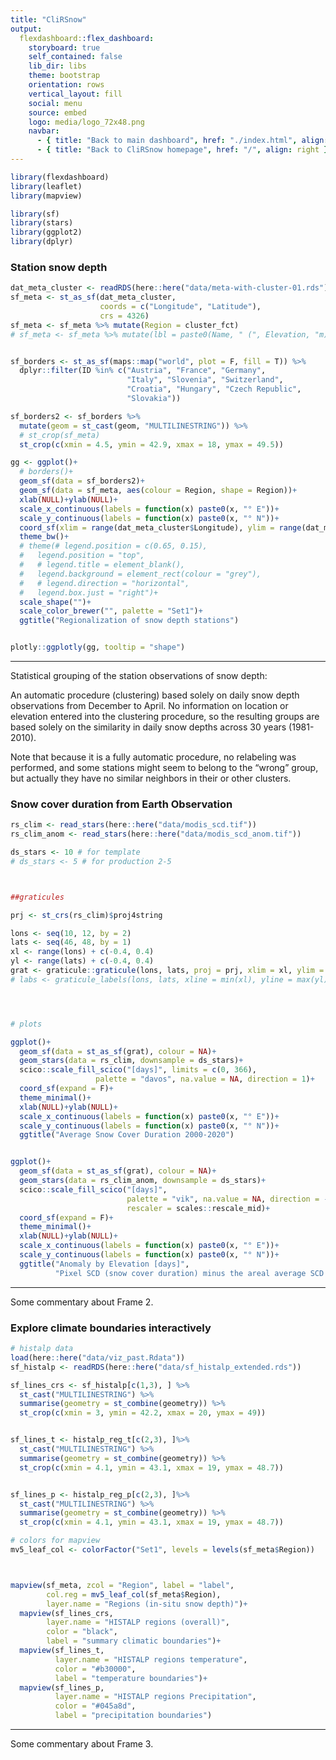```yaml
---
title: "CliRSnow"
output: 
  flexdashboard::flex_dashboard:
    storyboard: true
    self_contained: false
    lib_dir: libs
    theme: bootstrap
    orientation: rows
    vertical_layout: fill
    social: menu
    source: embed
    logo: media/logo_72x48.png
    navbar:
      - { title: "Back to main dashboard", href: "./index.html", align: right }
      - { title: "Back to CliRSnow homepage", href: "/", align: right }
---
```


```r
library(flexdashboard)
library(leaflet)
library(mapview)

library(sf)
library(stars)
library(ggplot2)
library(dplyr)
```





### Station snow depth

```r

dat_meta_cluster <- readRDS(here::here("data/meta-with-cluster-01.rds"))
sf_meta <- st_as_sf(dat_meta_cluster,
                    coords = c("Longitude", "Latitude"),
                    crs = 4326)
sf_meta <- sf_meta %>% mutate(Region = cluster_fct)
# sf_meta <- sf_meta %>% mutate(lbl = paste0(Name, " (", Elevation, "m)"))


sf_borders <- st_as_sf(maps::map("world", plot = F, fill = T)) %>% 
  dplyr::filter(ID %in% c("Austria", "France", "Germany",
                          "Italy", "Slovenia", "Switzerland",
                          "Croatia", "Hungary", "Czech Republic",
                          "Slovakia"))

sf_borders2 <- sf_borders %>% 
  mutate(geom = st_cast(geom, "MULTILINESTRING")) %>% 
  # st_crop(sf_meta)
  st_crop(c(xmin = 4.5, ymin = 42.9, xmax = 18, ymax = 49.5))

gg <- ggplot()+
  # borders()+
  geom_sf(data = sf_borders2)+
  geom_sf(data = sf_meta, aes(colour = Region, shape = Region))+
  xlab(NULL)+ylab(NULL)+
  scale_x_continuous(labels = function(x) paste0(x, "° E"))+
  scale_y_continuous(labels = function(x) paste0(x, "° N"))+
  coord_sf(xlim = range(dat_meta_cluster$Longitude), ylim = range(dat_meta_cluster$Latitude))+
  theme_bw()+
  # theme(# legend.position = c(0.65, 0.15),
  #   legend.position = "top",
  #   # legend.title = element_blank(),
  #   legend.background = element_rect(colour = "grey"),
  #   # legend.direction = "horizontal",
  #   legend.box.just = "right")+
  scale_shape("")+
  scale_color_brewer("", palette = "Set1")+
  ggtitle("Regionalization of snow depth stations")


plotly::ggplotly(gg, tooltip = "shape")

```

*** 

Statistical grouping of the station observations of snow depth:

An automatic procedure (clustering) based solely on daily snow depth observations from December to April. No information on location or elevation entered into the clustering procedure, so the resulting groups are based solely on the similarity in daily snow depths across 30 years (1981-2010). 

Note that because it is a fully automatic procedure, no relabeling was performed, and some stations might seem to belong to the "wrong" group, but actually they have no similar neighbors in their or other clusters.


### Snow cover duration from Earth Observation

```r

rs_clim <- read_stars(here::here("data/modis_scd.tif"))
rs_clim_anom <- read_stars(here::here("data/modis_scd_anom.tif"))

ds_stars <- 10 # for template
# ds_stars <- 5 # for production 2-5



##graticules 

prj <- st_crs(rs_clim)$proj4string

lons <- seq(10, 12, by = 2)
lats <- seq(46, 48, by = 1)
xl <- range(lons) + c(-0.4, 0.4)
yl <- range(lats) + c(-0.4, 0.4)
grat <- graticule::graticule(lons, lats, proj = prj, xlim = xl, ylim = yl)
# labs <- graticule_labels(lons, lats, xline = min(xl), yline = max(yl), proj = prj)




# plots

ggplot()+
  geom_sf(data = st_as_sf(grat), colour = NA)+
  geom_stars(data = rs_clim, downsample = ds_stars)+
  scico::scale_fill_scico("[days]", limits = c(0, 366),
                   palette = "davos", na.value = NA, direction = 1)+
  coord_sf(expand = F)+
  theme_minimal()+
  xlab(NULL)+ylab(NULL)+
  scale_x_continuous(labels = function(x) paste0(x, "° E"))+
  scale_y_continuous(labels = function(x) paste0(x, "° N"))+
  ggtitle("Average Snow Cover Duration 2000-2020")


ggplot()+
  geom_sf(data = st_as_sf(grat), colour = NA)+
  geom_stars(data = rs_clim_anom, downsample = ds_stars)+
  scico::scale_fill_scico("[days]", 
                          palette = "vik", na.value = NA, direction = -1,
                          rescaler = scales::rescale_mid)+
  coord_sf(expand = F)+
  theme_minimal()+
  xlab(NULL)+ylab(NULL)+
  scale_x_continuous(labels = function(x) paste0(x, "° E"))+
  scale_y_continuous(labels = function(x) paste0(x, "° N"))+
  ggtitle("Anomaly by Elevation [days]",
          "Pixel SCD (snow cover duration) minus the areal average SCD of similarelevation (+-50m)")


```

*** 

Some commentary about Frame 2.



### Explore climate boundaries interactively

```r

# histalp data
load(here::here("data/viz_past.Rdata"))
sf_histalp <- readRDS(here::here("data/sf_histalp_extended.rds"))

sf_lines_crs <- sf_histalp[c(1,3), ] %>% 
  st_cast("MULTILINESTRING") %>%
  summarise(geometry = st_combine(geometry)) %>% 
  st_crop(c(xmin = 3, ymin = 42.2, xmax = 20, ymax = 49)) 


sf_lines_t <- histalp_reg_t[c(2,3), ]%>%
  st_cast("MULTILINESTRING") %>%
  summarise(geometry = st_combine(geometry)) %>% 
  st_crop(c(xmin = 4.1, ymin = 43.1, xmax = 19, ymax = 48.7))


sf_lines_p <- histalp_reg_p[c(2,3), ]%>%
  st_cast("MULTILINESTRING") %>%
  summarise(geometry = st_combine(geometry)) %>% 
  st_crop(c(xmin = 4.1, ymin = 43.1, xmax = 19, ymax = 48.7)) 

# colors for mapview
mv5_leaf_col <- colorFactor("Set1", levels = levels(sf_meta$Region))



mapview(sf_meta, zcol = "Region", label = "label",
        col.reg = mv5_leaf_col(sf_meta$Region), 
        layer.name = "Regions (in-situ snow depth)")+
  mapview(sf_lines_crs, 
        layer.name = "HISTALP regions (overall)",
        color = "black",
        label = "summary climatic boundaries")+
  mapview(sf_lines_t, 
          layer.name = "HISTALP regions temperature", 
          color = "#b30000",
          label = "temperature boundaries")+
  mapview(sf_lines_p, 
          layer.name = "HISTALP regions Precipitation", 
          color = "#045a8d",
          label = "precipitation boundaries")

```

*** 

Some commentary about Frame 3.


